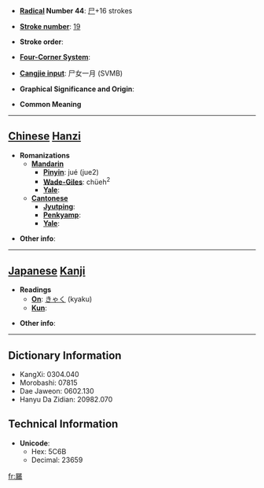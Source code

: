 * '''[[Wiktionary:Chinese radical index| Radical]] Number 44''': [[Wiktionary:Chinese radical index 尸|尸]]+16 strokes

* '''[[Wiktionary:Chinese total strokes index|Stroke number]]''': [[Wiktionary:Chinese total strokes index 19|19]]

* '''Stroke order''': 

* '''[[Wiktionary:Chinese four corner index|Four-Corner System]]''': 

* '''[[Wiktionary:Chinese Cangjie index|Cangjie input]]''': 尸女一月 (SVMB)

* '''Graphical Significance and Origin''': 

* '''Common Meaning'''

----

== [[Chinese]] [[Hanzi]] ==

* '''Romanizations'''
** '''[[Mandarin]]'''
*** '''[[Pinyin]]''': jué (jue2)
*** '''[[Wade-Giles]]''': chüeh<sup>2</sup>
*** '''[[Yale]]''': 
** '''[[Cantonese]]'''
*** '''[[Jyutping]]''':
*** '''[[Penkyamp]]''': 
*** '''[[Yale]]''': 

* '''Other info''': 

----

== [[Japanese]] [[Kanji]] ==

* '''Readings'''
** '''[[On]]''': [[きゃく]] (kyaku)
** '''[[Kun]]''': 

* '''Other info''':  

----

== Dictionary Information ==

* KangXi: 0304.040
* Morobashi: 07815
* Dae Jaweon: 0602.130
* Hanyu Da Zidian: 20982.070

== Technical Information ==

* '''Unicode''':
** Hex: 5C6B
** Decimal: 23659

[[fr:屫]]